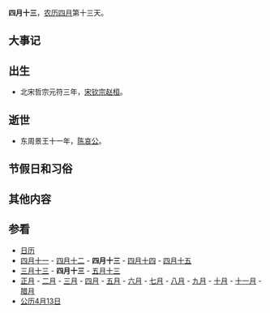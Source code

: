 {{Lunar04Calendar}}
'''四月十三'''，[[农历|农历]][[四月_(农历)|四月]]第十三天。

==大事记==

==出生==
*北宋哲宗元符三年，[[宋钦宗|宋钦宗]][[赵桓|赵桓]]。

==逝世==
*东周景王十一年，[[陈哀公|陈哀公]]。

==节假日和习俗==

==其他内容==

==参看==
*[[历史上的今天|日历]]
*[[四月十一|四月十一]] - [[四月十二|四月十二]] - '''四月十三''' - [[四月十四|四月十四]] - [[四月十五|四月十五]]   
*[[三月十三|三月十三]] - '''四月十三''' - [[五月十三|五月十三]]
*[[正月|正月]] - [[二月_(农历)|二月]] - [[三月_(农历)|三月]] - [[四月_(农历)|四月]] - [[五月_(农历)|五月]] - [[六月_(农历)|六月]] - [[七月_(农历)|七月]] - [[八月_(农历)|八月]] - [[九月_(农历)|九月]] - [[十月_(农历)|十月]] - [[十一月_(农历)|十一月]] - [[腊月|腊月]]
*[[公历|公历]][[4月13日|4月13日]]